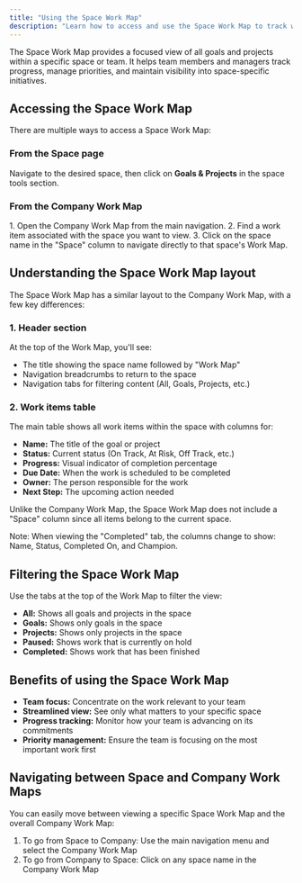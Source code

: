 ```yaml
---
title: "Using the Space Work Map"
description: "Learn how to access and use the Space Work Map to track work within a specific team or department."
---
```



<ImageEnhancer />

The Space Work Map provides a focused view of all goals and projects within a specific space or team. It helps team members and managers track progress, manage priorities, and maintain visibility into space-specific initiatives.

## Accessing the Space Work Map

There are multiple ways to access a Space Work Map:

### From the Space page

Navigate to the desired space, then click on **Goals & Projects** in the space tools section.

### From the Company Work Map

<Steps>
1. Open the Company Work Map from the main navigation.
2. Find a work item associated with the space you want to view.
3. Click on the space name in the "Space" column to navigate directly to that space's Work Map.
</Steps>

## Understanding the Space Work Map layout

The Space Work Map has a similar layout to the Company Work Map, with a few key differences:

### 1. Header section

At the top of the Work Map, you'll see:
- The title showing the space name followed by "Work Map"
- Navigation breadcrumbs to return to the space
- Navigation tabs for filtering content (All, Goals, Projects, etc.)

### 2. Work items table

The main table shows all work items within the space with columns for:

- **Name:** The title of the goal or project
- **Status:** Current status (On Track, At Risk, Off Track, etc.)
- **Progress:** Visual indicator of completion percentage
- **Due Date:** When the work is scheduled to be completed
- **Owner:** The person responsible for the work
- **Next Step:** The upcoming action needed

<Aside>Unlike the Company Work Map, the Space Work Map does not include a "Space" column since all items belong to the current space.</Aside>

Note: When viewing the "Completed" tab, the columns change to show: Name, Status, Completed On, and Champion.

## Filtering the Space Work Map

Use the tabs at the top of the Work Map to filter the view:

- **All:** Shows all goals and projects in the space
- **Goals:** Shows only goals in the space
- **Projects:** Shows only projects in the space
- **Paused:** Shows work that is currently on hold
- **Completed:** Shows work that has been finished

## Benefits of using the Space Work Map

- **Team focus:** Concentrate on the work relevant to your team
- **Streamlined view:** See only what matters to your specific space
- **Progress tracking:** Monitor how your team is advancing on its commitments
- **Priority management:** Ensure the team is focusing on the most important work first

## Navigating between Space and Company Work Maps

You can easily move between viewing a specific Space Work Map and the overall Company Work Map:

1. To go from Space to Company: Use the main navigation menu and select the Company Work Map
2. To go from Company to Space: Click on any space name in the Company Work Map
